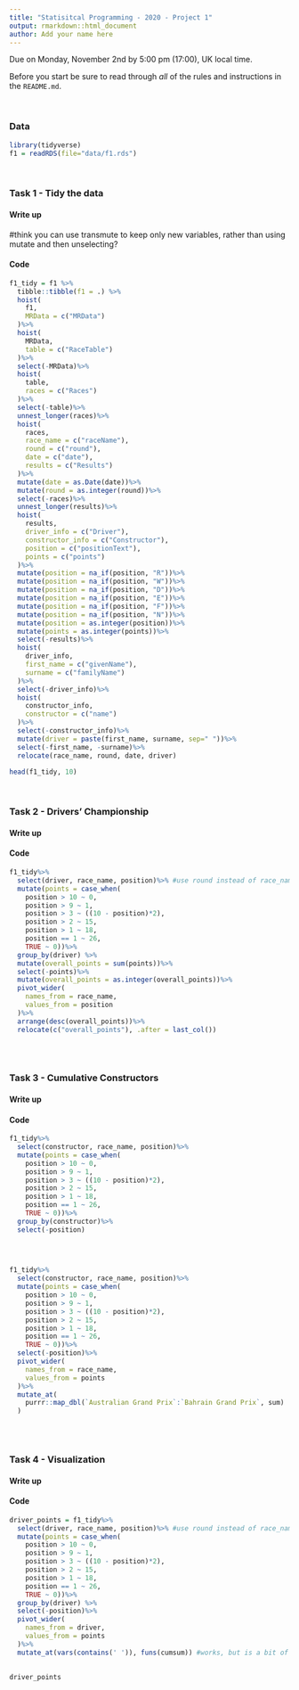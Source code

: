 ```yaml
---
title: "Statisitcal Programming - 2020 - Project 1"
output: rmarkdown::html_document
author: Add your name here
---
```


Due on Monday, November 2nd by 5:00 pm (17:00), UK local time.

Before you start be sure to read through *all* of the rules and instructions in the `README.md`.

<br/>

### Data

```r
library(tidyverse)
f1 = readRDS(file="data/f1.rds")
```


<br/>

### Task 1 - Tidy the data

#### Write up

<!-- Include write up here --> #think you can use transmute to keep only new variables, rather than using mutate and then unselecting?

#### Code

```r
f1_tidy = f1 %>%
  tibble::tibble(f1 = .) %>%
  hoist(
    f1, 
    MRData = c("MRData")
  )%>%
  hoist(
    MRData,
    table = c("RaceTable")
  )%>%
  select(-MRData)%>%
  hoist(
    table,
    races = c("Races")
  )%>%
  select(-table)%>%
  unnest_longer(races)%>%
  hoist(
    races,
    race_name = c("raceName"),
    round = c("round"),
    date = c("date"),
    results = c("Results")
  )%>%
  mutate(date = as.Date(date))%>%
  mutate(round = as.integer(round))%>%
  select(-races)%>%
  unnest_longer(results)%>%
  hoist(
    results,
    driver_info = c("Driver"),
    constructor_info = c("Constructor"),
    position = c("positionText"),
    points = c("points")
  )%>%
  mutate(position = na_if(position, "R"))%>%
  mutate(position = na_if(position, "W"))%>%
  mutate(position = na_if(position, "D"))%>%
  mutate(position = na_if(position, "E"))%>%
  mutate(position = na_if(position, "F"))%>%
  mutate(position = na_if(position, "N"))%>%
  mutate(position = as.integer(position))%>%
  mutate(points = as.integer(points))%>%
  select(-results)%>%
  hoist(
    driver_info,
    first_name = c("givenName"),
    surname = c("familyName")
  )%>%
  select(-driver_info)%>%
  hoist(
    constructor_info,
    constructor = c("name")
  )%>%
  select(-constructor_info)%>%
  mutate(driver = paste(first_name, surname, sep=" "))%>%
  select(-first_name, -surname)%>%
  relocate(race_name, round, date, driver)

head(f1_tidy, 10)
```

<br/>


### Task 2 - Drivers' Championship

#### Write up

<!-- Include write up here -->

#### Code

```r
f1_tidy%>%
  select(driver, race_name, position)%>% #use round instead of race_name?
  mutate(points = case_when(
    position > 10 ~ 0,
    position > 9 ~ 1,
    position > 3 ~ ((10 - position)*2),
    position > 2 ~ 15, 
    position > 1 ~ 18,
    position == 1 ~ 26,
    TRUE ~ 0))%>%
  group_by(driver) %>%
  mutate(overall_points = sum(points))%>%
  select(-points)%>%
  mutate(overall_points = as.integer(overall_points))%>%
  pivot_wider(
    names_from = race_name, 
    values_from = position
  )%>%
  arrange(desc(overall_points))%>%
  relocate(c("overall_points"), .after = last_col())
  
```
<br/>

### Task 3 - Cumulative Constructors

#### Write up

<!-- Include write up here -->

#### Code


```r
  
f1_tidy%>%
  select(constructor, race_name, position)%>%
  mutate(points = case_when(
    position > 10 ~ 0,
    position > 9 ~ 1,
    position > 3 ~ ((10 - position)*2),
    position > 2 ~ 15, 
    position > 1 ~ 18,
    position == 1 ~ 26,
    TRUE ~ 0))%>%
  group_by(constructor)%>%
  select(-position)
  

  
```

```r
f1_tidy%>%
  select(constructor, race_name, position)%>%
  mutate(points = case_when(
    position > 10 ~ 0,
    position > 9 ~ 1,
    position > 3 ~ ((10 - position)*2),
    position > 2 ~ 15, 
    position > 1 ~ 18,
    position == 1 ~ 26,
    TRUE ~ 0))%>%
  select(-position)%>%
  pivot_wider(
    names_from = race_name, 
    values_from = points
  )%>%
  mutate_at(
    purrr::map_dbl(`Australian Grand Prix`:`Bahrain Grand Prix`, sum)
  )
  
```
<br/>

### Task 4 - Visualization

#### Write up

<!-- Include write up here -->

#### Code

```r
driver_points = f1_tidy%>%
  select(driver, race_name, position)%>% #use round instead of race_name?
  mutate(points = case_when(
    position > 10 ~ 0,
    position > 9 ~ 1,
    position > 3 ~ ((10 - position)*2),
    position > 2 ~ 15, 
    position > 1 ~ 18,
    position == 1 ~ 26,
    TRUE ~ 0))%>%
  group_by(driver) %>%
  select(-position)%>%
  pivot_wider(
    names_from = driver,
    values_from = points
  )%>%
  mutate_at(vars(contains(' ')), funs(cumsum)) #works, but is a bit of a hash
  
  
driver_points

```

<br/>

